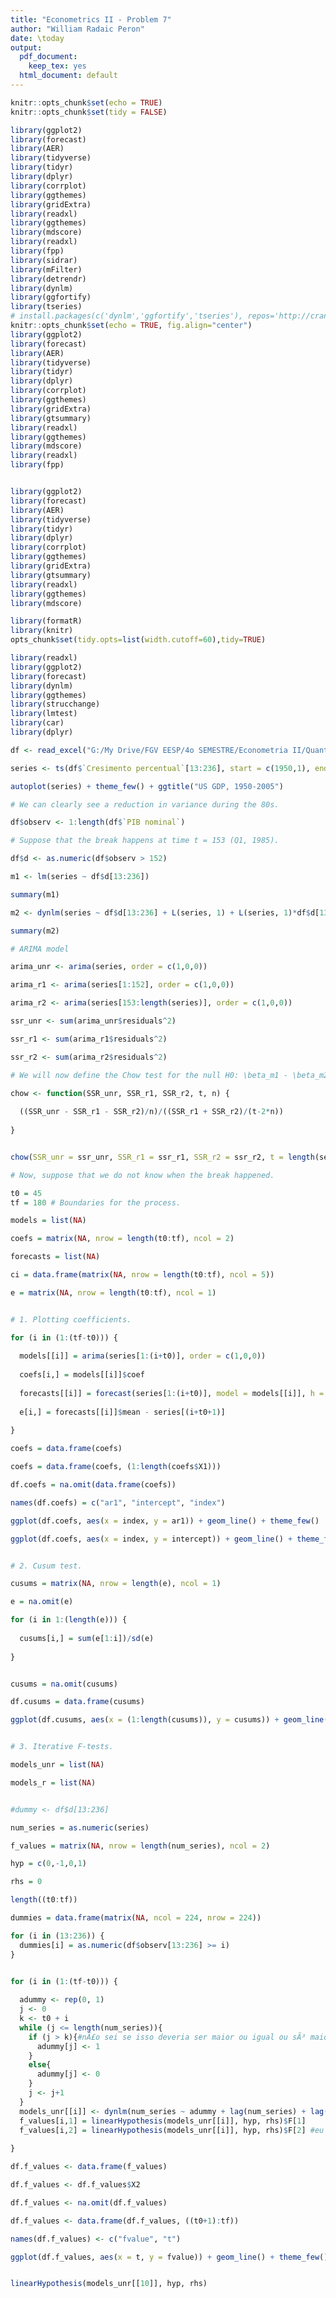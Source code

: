 ```yaml
---
title: "Econometrics II - Problem 7"
author: "William Radaic Peron"
date: \today
output:
  pdf_document: 
    keep_tex: yes
  html_document: default
---
```


```r

knitr::opts_chunk$set(echo = TRUE)
knitr::opts_chunk$set(tidy = FALSE)

library(ggplot2)
library(forecast)
library(AER)
library(tidyverse)
library(tidyr)
library(dplyr)
library(corrplot)
library(ggthemes)
library(gridExtra)
library(readxl)
library(ggthemes)
library(mdscore)
library(readxl)
library(fpp)
library(sidrar) 
library(mFilter)
library(detrendr)
library(dynlm)
library(ggfortify)
library(tseries)
# install.packages(c('dynlm','ggfortify','tseries'), repos='http://cran.rstudio.com/')
knitr::opts_chunk$set(echo = TRUE, fig.align="center")
library(ggplot2)
library(forecast)
library(AER)
library(tidyverse)
library(tidyr)
library(dplyr)
library(corrplot)
library(ggthemes)
library(gridExtra)
library(gtsummary)
library(readxl)
library(ggthemes)
library(mdscore)
library(readxl)
library(fpp)


library(ggplot2)
library(forecast)
library(AER)
library(tidyverse)
library(tidyr)
library(dplyr)
library(corrplot)
library(ggthemes)
library(gridExtra)
library(gtsummary)
library(readxl)
library(ggthemes)
library(mdscore)

library(formatR)
library(knitr)
opts_chunk$set(tidy.opts=list(width.cutoff=60),tidy=TRUE)

```

```r


library(readxl)
library(ggplot2)
library(forecast)
library(dynlm)
library(ggthemes)
library(strucchange)
library(lmtest)
library(car)
library(dplyr)

df <- read_excel("G:/My Drive/FGV EESP/4o SEMESTRE/Econometria II/QuantEconEESP/QuantEconEESP/pibeua_real.xlsx")

series <- ts(df$`Cresimento percentual`[13:236], start = c(1950,1), end = c(2005,4), frequency = 4) # 1950-2005

autoplot(series) + theme_few() + ggtitle("US GDP, 1950-2005")

# We can clearly see a reduction in variance during the 80s.

df$observ <- 1:length(df$`PIB nominal`)

# Suppose that the break happens at time t = 153 (Q1, 1985).

df$d <- as.numeric(df$observ > 152)

m1 <- lm(series ~ df$d[13:236])

summary(m1)

m2 <- dynlm(series ~ df$d[13:236] + L(series, 1) + L(series, 1)*df$d[13:236])

summary(m2)

# ARIMA model

arima_unr <- arima(series, order = c(1,0,0))

arima_r1 <- arima(series[1:152], order = c(1,0,0))

arima_r2 <- arima(series[153:length(series)], order = c(1,0,0))

ssr_unr <- sum(arima_unr$residuals^2)

ssr_r1 <- sum(arima_r1$residuals^2)

ssr_r2 <- sum(arima_r2$residuals^2)

# We will now define the Chow test for the null H0: \beta_m1 - \beta_m2 = 0 (no structural break)

chow <- function(SSR_unr, SSR_r1, SSR_r2, t, n) {
  
  ((SSR_unr - SSR_r1 - SSR_r2)/n)/((SSR_r1 + SSR_r2)/(t-2*n))
  
}


chow(SSR_unr = ssr_unr, SSR_r1 = ssr_r1, SSR_r2 = ssr_r2, t = length(series), n = length(arima_unr$coef)) # T statistic (n, T - 2n).

# Now, suppose that we do not know when the break happened.

t0 = 45
tf = 180 # Boundaries for the process.

models = list(NA)

coefs = matrix(NA, nrow = length(t0:tf), ncol = 2)

forecasts = list(NA)

ci = data.frame(matrix(NA, nrow = length(t0:tf), ncol = 5))

e = matrix(NA, nrow = length(t0:tf), ncol = 1)


# 1. Plotting coefficients. 

for (i in (1:(tf-t0))) {
  
  models[[i]] = arima(series[1:(i+t0)], order = c(1,0,0))
  
  coefs[i,] = models[[i]]$coef
  
  forecasts[[i]] = forecast(series[1:(i+t0)], model = models[[i]], h = 1)
  
  e[i,] = forecasts[[i]]$mean - series[(i+t0+1)]
  
}

coefs = data.frame(coefs)

coefs = data.frame(coefs, (1:length(coefs$X1)))

df.coefs = na.omit(data.frame(coefs))

names(df.coefs) = c("ar1", "intercept", "index")

ggplot(df.coefs, aes(x = index, y = ar1)) + geom_line() + theme_few()

ggplot(df.coefs, aes(x = index, y = intercept)) + geom_line() + theme_few()


# 2. Cusum test.

cusums = matrix(NA, nrow = length(e), ncol = 1)

e = na.omit(e)

for (i in 1:(length(e))) {
  
  cusums[i,] = sum(e[1:i])/sd(e)  
  
}


cusums = na.omit(cusums)

df.cusums = data.frame(cusums)

ggplot(df.cusums, aes(x = (1:length(cusums)), y = cusums)) + geom_line() + theme_few()


# 3. Iterative F-tests. 

models_unr = list(NA)

models_r = list(NA)


#dummy <- df$d[13:236]

num_series = as.numeric(series)

f_values = matrix(NA, nrow = length(num_series), ncol = 2)

hyp = c(0,-1,0,1)

rhs = 0

length((t0:tf))

dummies = data.frame(matrix(NA, ncol = 224, nrow = 224))

for (i in (13:236)) {
  dummies[i] = as.numeric(df$observ[13:236] >= i)
}


for (i in (1:(tf-t0))) {
  
  adummy <- rep(0, 1)
  j <- 0
  k <- t0 + i
  while (j <= length(num_series)){
    if (j > k){#nÃ£o sei se isso deveria ser maior ou igual ou sÃ³ maior
      adummy[j] <- 1
    }
    else{
      adummy[j] <- 0
    }
    j <- j+1
  }
  models_unr[[i]] <- dynlm(num_series ~ adummy + lag(num_series) + lag(num_series)*adummy)
  f_values[i,1] = linearHypothesis(models_unr[[i]], hyp, rhs)$F[1]
  f_values[i,2] = linearHypothesis(models_unr[[i]], hyp, rhs)$F[2] #eu acho que funcionou?????
  
}

df.f_values <- data.frame(f_values)

df.f_values <- df.f_values$X2

df.f_values <- na.omit(df.f_values)

df.f_values <- data.frame(df.f_values, ((t0+1):tf))

names(df.f_values) <- c("fvalue", "t")

ggplot(df.f_values, aes(x = t, y = fvalue)) + geom_line() + theme_few()


linearHypothesis(models_unr[[10]], hyp, rhs)





```